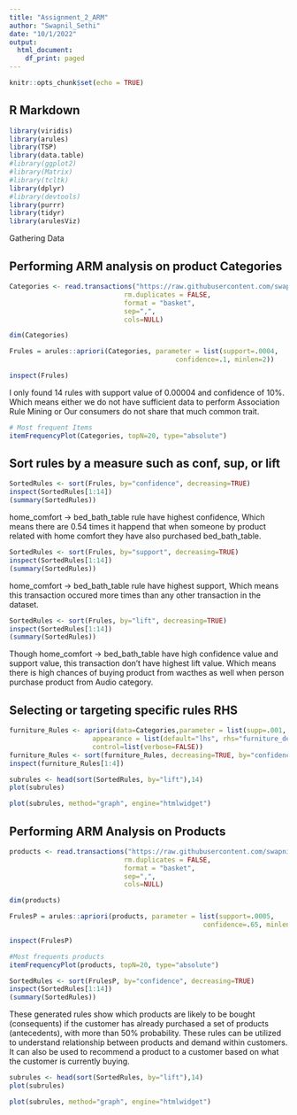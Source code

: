 ```yaml
---
title: "Assignment_2_ARM"
author: "Swapnil_Sethi"
date: "10/1/2022"
output:
  html_document:
    df_print: paged
---
```


```r
knitr::opts_chunk$set(echo = TRUE)
```

## R Markdown
```r
library(viridis)
library(arules)
library(TSP)
library(data.table)
#library(ggplot2)
#library(Matrix)
#library(tcltk)
library(dplyr)
#library(devtools)
library(purrr)
library(tidyr)
library(arulesViz)
```

Gathering Data

## Performing ARM analysis on product Categories
```r
Categories <- read.transactions("https://raw.githubusercontent.com/swapnilsethi/Machine-Learning-and-Neural-Network/main/ML%20Project/transaction%20data%20for%20ARM/transaction_Categories.csv",
                             rm.duplicates = FALSE, 
                             format = "basket",  
                             sep=",", 
                             cols=NULL) 
```
```r
dim(Categories)
```

```r
Frules = arules::apriori(Categories, parameter = list(support=.0004, 
                                          confidence=.1, minlen=2))

inspect(Frules)

```
I only found 14 rules with support value of 0.00004 and confidence of 10%. Which means either we do not have sufficient data to perform Association Rule Mining or Our consumers do not share that much common trait. 

```r
# Most frequent Items
itemFrequencyPlot(Categories, topN=20, type="absolute")
```
## Sort rules by a measure such as conf, sup, or lift

```r
SortedRules <- sort(Frules, by="confidence", decreasing=TRUE)
inspect(SortedRules[1:14])
(summary(SortedRules))
```
home_comfort -> bed_bath_table rule have highest confidence, Which means there are 0.54 times it happend that when someone by product related with home comfort they have also purchased bed_bath_table.
```r
SortedRules <- sort(Frules, by="support", decreasing=TRUE)
inspect(SortedRules[1:14])
(summary(SortedRules))
```
home_comfort -> bed_bath_table rule have highest support, Which means this transaction occured more times than any other transaction in the dataset.

```r
SortedRules <- sort(Frules, by="lift", decreasing=TRUE)
inspect(SortedRules[1:14])
(summary(SortedRules))
```

Though home_comfort -> bed_bath_table have high confidence value and support value, this transaction don't have highest lift value. Which means there is high chances of buying product from wacthes as well when person purchase product from Audio category. 

## Selecting or targeting specific rules  RHS
```r
furniture_Rules <- apriori(data=Categories,parameter = list(supp=.001, conf=.01, minlen=2),
                     appearance = list(default="lhs", rhs="furniture_decor"),
                     control=list(verbose=FALSE))
furniture_Rules <- sort(furniture_Rules, decreasing=TRUE, by="confidence")
inspect(furniture_Rules[1:4])

```
```r
subrules <- head(sort(SortedRules, by="lift"),14)
plot(subrules)
```
```r
plot(subrules, method="graph", engine="htmlwidget")
```



## Performing ARM Analysis on Products

```r
products <- read.transactions("https://raw.githubusercontent.com/swapnilsethi/Machine-Learning-and-Neural-Network/main/ML%20Project/transaction%20data%20for%20ARM/products_transaction.csv",
                             rm.duplicates = FALSE, 
                             format = "basket",  
                             sep=",", 
                             cols=NULL) 
```

```r
dim(products)
```

```r
FrulesP = arules::apriori(products, parameter = list(support=.0005, 
                                                 confidence=.65, minlen=2))

inspect(FrulesP)
```
```r
#Most frequents products
itemFrequencyPlot(products, topN=20, type="absolute")

```

```r
SortedRules <- sort(FrulesP, by="confidence", decreasing=TRUE)
inspect(SortedRules[1:14])
(summary(SortedRules))
```

These generated rules show which products are likely to be bought (consequents) if the customer has already purchased a set of products (antecedents), with more than 50% probability. These rules can be utilized to understand relationship between products and demand within customers. It can also be used to recommend a product to a customer based on what the customer is currently buying.

```r
subrules <- head(sort(SortedRules, by="lift"),14)
plot(subrules)
```


```r
plot(subrules, method="graph", engine="htmlwidget")

```
